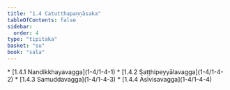 ```yaml
---
title: "1.4 Catutthapaṇṇāsaka"
tableOfContents: false
sidebar:
  order: 4
type: "tipitaka"
basket: "su"
book: "sala"
---
```



<DynamicBreadcrumb />



<TableOfContents book="sala" section="1.4">
* [1.4.1 Nandikkhayavagga](1-4/1-4-1)
* [1.4.2 Saṭṭhipeyyālavagga](1-4/1-4-2)
* [1.4.3 Samuddavagga](1-4/1-4-3)
* [1.4.4 Āsīvisavagga](1-4/1-4-4)
</TableOfContents>